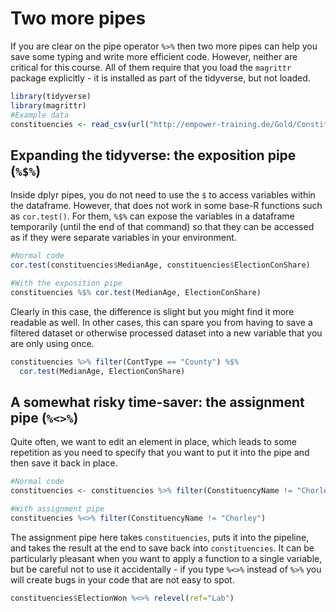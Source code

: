 # Two more pipes

If you are clear on the pipe operator `%>%` then two more pipes can help you save some typing and write more efficient code. However, neither are critical for this course. All of them require that you load the `magrittr` package explicitly - it is installed as part of the tidyverse, but not loaded.

```r
library(tidyverse)
library(magrittr)
#Example data
constituencies <- read_csv(url("http://empower-training.de/Gold/ConstituencyData2019.csv"), col_types = "_cfddddfffddddfffdfdddd")

```

## Expanding the tidyverse: the exposition pipe (`%$%`)

Inside dplyr pipes, you do not need to use the `$` to access variables within the dataframe. However, that does not work in some base-R functions such as `cor.test()`. For them, `%$%` can expose the variables in a dataframe temporarily (until the end of that command) so that they can be accessed as if they were separate variables in your environment.

```r
#Normal code
cor.test(constituencies$MedianAge, constituencies$ElectionConShare)

#With the exposition pipe
constituencies %$% cor.test(MedianAge, ElectionConShare)

```

Clearly in this case, the difference is slight but you might find it more readable as well. In other cases, this can spare you from having to save a filtered dataset or otherwise processed dataset into a new variable that you are only using once.

```r
constituencies %>% filter(ContType == "County") %$% 
  cor.test(MedianAge, ElectionConShare)

```

## A somewhat risky time-saver: the assignment pipe (`%<>%`)

Quite often, we want to edit an element in place, which leads to some repetition as you need to specify that you want to put it into the pipe and then save it back in place.

```r
#Normal code
constituencies <- constituencies %>% filter(ConstituencyName != "Chorley")

#With assignment pipe
constituencies %<>% filter(ConstituencyName != "Chorley")
```

The assignment pipe here takes `constituencies`, puts it into the pipeline, and takes the result at the end to save back into `constituencies`. It can be particularly pleasant when you want to apply a function to a single variable, but be careful not to use it accidentally - if you type `%<>%` instead of `%>%` you will create bugs in your code that are not easy to spot.

```r
constituencies$ElectionWon %<>% relevel(ref="Lab")
```

